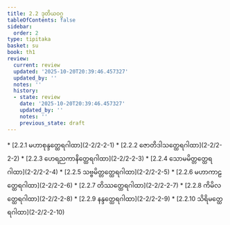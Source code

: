 ```yaml
---
title: 2.2 ဒုတိယဝဂ္ဂ
tableOfContents: false
sidebar:
  order: 2
type: tipitaka
basket: su
book: th1
review:
  current: review
  updated: '2025-10-20T20:39:46.457327'
  updated_by: ''
  notes: ''
  history:
  - state: review
    date: '2025-10-20T20:39:46.457327'
    updated_by: ''
    notes: ''
    previous_state: draft
---
```



<DynamicBreadcrumb />


<ReviewStatus review={frontmatter.review} showDetails={true} />

<HypothesisAnnotation frontmatter={frontmatter} />



<TableOfContents book="th1" section="2.2">
* [2.2.1 မဟာစုန္ဒတ္ထေရဂါထာ](2-2/2-2-1)
* [2.2.2 ဇောတိဒါသတ္ထေရဂါထာ](2-2/2-2-2)
* [2.2.3 ဟေရညကာနိတ္ထေရဂါထာ](2-2/2-2-3)
* [2.2.4 သောမမိတ္တတ္ထေရဂါထာ](2-2/2-2-4)
* [2.2.5 သဗ္ဗမိတ္တတ္ထေရဂါထာ](2-2/2-2-5)
* [2.2.6 မဟာကာဠတ္ထေရဂါထာ](2-2/2-2-6)
* [2.2.7 တိဿတ္ထေရဂါထာ](2-2/2-2-7)
* [2.2.8 ကိမိလတ္ထေရဂါထာ](2-2/2-2-8)
* [2.2.9 နန္ဒတ္ထေရဂါထာ](2-2/2-2-9)
* [2.2.10 သိရိမတ္ထေရဂါထာ](2-2/2-2-10)
</TableOfContents>